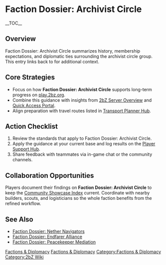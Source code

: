 {{Short description|Faction Dossier: Archivist Circle summarizes history, membership expectations, and diplomatic ties surrounding the archivist circle group}}
= Faction Dossier: Archivist Circle =
{{2bZ Navbox}}
__TOC__

== Overview ==
Faction Dossier: Archivist Circle summarizes history, membership expectations, and
diplomatic ties surrounding the archivist circle group. This entry links back to
[[Category:Factions & Diplomacy|Factions & Diplomacy]] for additional context.

== Core Strategies ==
* Focus on how '''Faction Dossier: Archivist Circle''' supports long-term progress on [[play.2bz.org]].
* Combine this guidance with insights from [[2bZ Server Overview]] and [[Quick Access Portal]].
* Align preparation with travel routes listed in [[Transport Planner Hub]].

== Action Checklist ==
# Review the [[Category:Factions & Diplomacy|Factions & Diplomacy]] standards that apply to Faction Dossier: Archivist Circle.
# Apply the guidance at your current base and log results on the [[Player Support Hub]].
# Share feedback with teammates via in-game chat or the community channels.

== Collaboration Opportunities ==
Players document their findings on '''Faction Dossier: Archivist Circle''' to keep the
[[Community Showcase Index]] current. Coordinate with nearby builders, scouts, and
logisticians so the whole faction benefits from the refined workflow.

== See Also ==
* [[Faction Dossier: Nether Navigators]]
* [[Faction Dossier: Endfarer Alliance]]
* [[Faction Dossier: Peacekeeper Mediation]]

[[Category:Factions & Diplomacy]]
[[Category:2bZ Wiki]]
